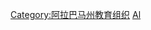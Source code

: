 {{Commonscat|Universities and colleges in Alabama}}

[[Category:阿拉巴马州教育组织|Category:阿拉巴马州教育组织]]
[[Category:美國各州大學|Al]]